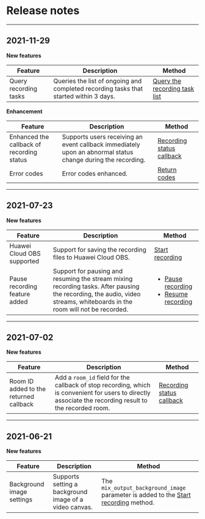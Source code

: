 # Release notes

- - -

## 2021-11-29

**New features**

| Feature | Description | Method |
|-------|-------|-------|
| Query recording tasks | Queries the list of ongoing and completed recording tasks that started within 3 days. |[Query the recording task list](/cloud-recording-server/describe-tasks)|

**Enhancement**

| Feature | Description | Method |
|-------|-------|-------|
| Enhanced the callback of recording status | Supports users receiving an event callback immediately upon an abnormal status change during the recording. |[Recording status callback](/cloud-recording-server/recording-status-callback)|
| Error codes  | Error codes enhanced. | [Return codes](/cloud-recording-server/return-codes) |

---

## 2021-07-23

**New features**

| Feature | Description | Method |
|-------|-------|-------|
| Huawei Cloud OBS supported | Support for saving the recording files to Huawei Cloud OBS. |[Start recording](/cloud-recording-server/start-record)|
| Pause recording feature added|Support for pausing and resuming the stream mixing recording tasks. After pausing the recording, the audio, video streams, whiteboards in the room will not be recorded. |<ul><li>[Pause recording](/cloud-recording-server/pause-record)</li><li>[Resume recording](/cloud-recording-server/resume-record)</li></ul>|

---

## 2021-07-02

**New features**

| Feature | Description | Method |
|-------|-------|-------|
|Room ID added to the returned callback |Add a `room_id` field for the callback of stop recording, which is convenient for users to directly associate the recording result to the recorded room. |[Recording status callback](/cloud-recording-server/recording-status-callback)|

---

## 2021-06-21

**New features**

| Feature | Description | Method |
|-------|-------|-------|
|Background image settings|Supports setting a background image of a video canvas. | The `mix_output_background_image` parameter is added to the [Start recording](/cloud-recording-server/start-record) method. |
